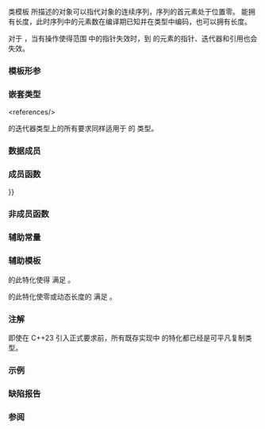 {{cpp/title|span}}
{{cpp/container/span/navbar}}
{{ddcl|header=span|since=c++20|1=
template&lt;
    class T,
    std::size_t Extent = std::dynamic_extent
&gt; class span;
}}

类模板 {{tt|span}} 所描述的对象可以指代对象的连续序列，序列的首元素处于位置零。{{tt|span}} 能拥有{{i|静态}}长度，此时序列中的元素数在编译期已知并在类型中编码，也可以拥有{{i|动态}}长度。

对于 {{tt|span}} {{c|s}}，当有操作使得范围 {{range|s.data()|s.data() + s.size()}} 中的指针失效时，到 {{c|s}} 的元素的指针、迭代器和引用也会失效。

{{rrev|since=c++23|
{{tt|std::span}} 的每个特化都{{named req|TriviallyCopyable}}。
}}

===模板形参===
{{par begin}}
{{par|T|元素类型；必须是完整对象类型且非抽象类}}
{{par|Extent|序列中的元素数，{{tt|span}} 拥有动态长度时是 {{tt|std::dynamic_extent}}}}
{{par end}}

===嵌套类型===
{{dsc begin}}
{{dsc hitem|类型|定义}}
{{dsc|{{tt|element_type}}|{{tt|T}}}}
{{dsc|{{tt|value_type}}|{{c/core|std::remove_cv_t&lt;T&gt;}}}}
{{dsc|{{tt|size_type}}|{{lc|std::size_t}}}}
{{dsc|{{tt|difference_type}}|{{lc|std::ptrdiff_t}}}}
{{dsc|{{tt|pointer}}|{{c/core|T*}}}}
{{dsc|{{tt|const_pointer}}|{{c/core|const T*}}}}
{{dsc|{{tt|reference}}|{{c/core|T&amp;}}}}
{{dsc|{{tt|const_reference}}|{{c/core|const T&amp;}}}}
{{dsc|{{tt|iterator}}&lt;ref&gt;如果 {{tt|T}} 没有 const 限定，那么 {{tt|iterator}} 是可变迭代器。&lt;/ref&gt;|由实现定义的{{named req|RandomAccessIterator}}、{{named req|ConstexprIterator}}兼{{named req|ContiguousIterator}}，它的 {{tt|value_type}} 是 {{tt|value_type}}}}
{{dsc|{{tt|const_iterator}} {{mark since c++23}}|{{c/core|std::const_iterator&lt;iterator&gt;}}}}
{{dsc|{{tt|reverse_iterator}}|{{c/core|std::reverse_iterator&lt;iterator&gt;}}}}
{{dsc|{{tt|const_reverse_iterator}} {{mark since c++23}}|{{c/core|std::reverse_iterator&lt;const_iterator&gt;}}}}
{{dsc end}}
&lt;references/&gt;

{{named req|Container}}的迭代器类型上的所有要求同样适用于 {{tt|span}} 的 {{tt|iterator}} 类型。

===数据成员===
{{dsc begin}}
{{dsc hitem|成员|描述}}
{{dsc mem sconst|nolink=true|{{dsc small|{{c/core|constexpr std::size_t}}}} extent|{{c|Extent}}}}
{{dsc expos mem obj|spec={{tt|pointer}}|data_|id=data|指向底层序列的指针}}
{{dsc expos mem obj|spec={{tt|size_type}}|size_|id=size|maybe=（仅当为{{i|动态}}长度时提供）|元素个数}}
{{dsc end}}

===成员函数===
{{dsc begin}}
{{dsc inc|cpp/container/span/dsc constructor}}
{{dsc inc|cpp/container/span/dsc operator{{=}}}}
{{dsc mem dtor|nolink=true|notes={{mark implicit}}|析构 {{tt|span}}}}

{{dsc h2|迭代器}}
{{dsc inc|cpp/container/dsc begin|span}}
{{dsc inc|cpp/container/dsc end|span}}
{{dsc inc|cpp/container/dsc rbegin|span}}
{{dsc inc|cpp/container/dsc rend|span}}

{{dsc h2|元素访问}}
{{dsc inc|cpp/container/dsc front|span}}
{{dsc inc|cpp/container/dsc back|span}}
{{dsc inc|cpp/container/dsc at|span}}
{{dsc inc|cpp/container/dsc operator_at|span}}
{{dsc inc|cpp/container/dsc data|span}}

{{dsc h2|观察器}}
{{dsc inc|cpp/container/dsc size|span}}
{{dsc inc|cpp/container/span/dsc size_bytes}}
{{dsc inc|cpp/container/span/dsc empty}}

{{dsc h2|子视图}}
{{dsc inc|cpp/container/span/dsc first}}
{{dsc inc|cpp/container/span/dsc last}}
{{dsc inc|cpp/container/span/dsc subspan}}
{{dsc end}}

===非成员函数===
{{dsc begin}}
{{dsc inc|cpp/container/span/dsc as_bytes}}
{{dsc end}}

===辅助常量===
{{dsc begin}}
{{dsc inc|cpp/container/span/dsc dynamic_extent}}
{{dsc end}}

===辅助模板===
{{ddcl|since=c++20|1=
template&lt; class T, std::size_t Extent &gt;
constexpr bool ranges::enable_borrowed_range&lt;std::span&lt;T, Extent&gt;&gt; = true;
}}
{{lc|ranges::enable_borrowed_range}} 的此特化使得 {{tt|span}} 满足 {{lconcept|borrowed_range}}。

{{ddcl|since=c++20|1=
template&lt; class T, std::size_t Extent &gt;
constexpr bool ranges::enable_view&lt;std::span&lt;T, Extent&gt;&gt; = true;
}}
{{lc|ranges::enable_view}} 的此特化使零或动态长度的 {{tt|span}} 满足 {{lconcept|view}}。

==={{rl|deduction guides|推导指引}}===

===注解===
即使在 C++23 引入正式要求前，所有既存实现中 {{tt|std::span}} 的特化都已经是可平凡复制类型。

{{ftm begin|sort=yes}}
{{ftm|__cpp_lib_span|std=C++20|value=202002L|{{tt|std::span}}}}
{{ftm|__cpp_lib_span_at|std=C++26|value=202311L|{{lc|std::span::at}}}}
{{ftm|__cpp_lib_span_initializer_list|value=202311L|std=C++26|以一个 {{lc|std::initializer_list}} 构造 {{tt|std::span}}}}
{{ftm end}}

===示例===
{{example
|示例用 {{tt|std::span}} 实现连续范围上的算法。
|code=
#include &lt;algorithm&gt;
#include &lt;cstddef&gt;
#include &lt;iostream&gt;
#include &lt;span&gt;

template&lt;class T, std::size_t N&gt;
[[nodiscard]]
constexpr auto slide(std::span&lt;T, N&gt; s, std::size_t offset, std::size_t width)
{
    return s.subspan(offset, offset + width &lt;= s.size() ? width : 0U);
}

template&lt;class T, std::size_t N, std::size_t M&gt;
constexpr bool starts_with(std::span&lt;T, N&gt; data, std::span&lt;T, M&gt; prefix)
{
    return data.size() &gt;= prefix.size()
        &amp;&amp; std::equal(prefix.begin(), prefix.end(), data.begin());
}

template&lt;class T, std::size_t N, std::size_t M&gt;
constexpr bool ends_with(std::span&lt;T, N&gt; data, std::span&lt;T, M&gt; suffix)
{
    return data.size() &gt;= suffix.size()
        &amp;&amp; std::equal(data.end() - suffix.size(), data.end(),
                      suffix.end() - suffix.size());
}

template&lt;class T, std::size_t N, std::size_t M&gt;
constexpr bool contains(std::span&lt;T, N&gt; span, std::span&lt;T, M&gt; sub)
{
    return std::ranges::search(span, sub).begin() != span.end();
}

void println(const auto&amp; seq)
{
    for (const auto&amp; elem : seq)
        std::cout &lt;&lt; elem &lt;&lt; ' ';
    std::cout &lt;&lt; '\n';
}

int main()
{
    constexpr int a[]{0, 1, 2, 3, 4, 5, 6, 7, 8};
    constexpr int b[]{8, 7, 6};
    constexpr static std::size_t width{6};

    for (std::size_t offset{}; ; ++offset)
        if (auto s = slide(std::span{a}, offset, width); !s.empty())
            println(s);
        else
            break;

    static_assert(""
        &amp;&amp; starts_with(std::span{a}, std::span{a, 4})
        &amp;&amp; starts_with(std::span{a + 1, 4}, std::span{a + 1, 3})
        &amp;&amp; !starts_with(std::span{a}, std::span{b})
        &amp;&amp; !starts_with(std::span{a, 8}, std::span{a + 1, 3})
        &amp;&amp; ends_with(std::span{a}, std::span{a + 6, 3})
        &amp;&amp; !ends_with(std::span{a}, std::span{a + 6, 2})
        &amp;&amp; contains(std::span{a}, std::span{a + 1, 4})
        &amp;&amp; !contains(std::span{a, 8}, std::span{a, 9})
    );
}
|output=
0 1 2 3 4 5
1 2 3 4 5 6
2 3 4 5 6 7
3 4 5 6 7 8
}}

===缺陷报告===
{{dr list begin}}
{{dr list item|wg=lwg|dr=3203|std=C++20|before=不明确到 {{tt|span}} 的元素的指针、迭代器和引用在什么时候会失效|after=使之明确}}
{{dr list item|wg=lwg|dr=3903|std=C++20|before={{tt|span}} 的析构函数声明不是必要的|after=移除该声明}}
{{dr list item|paper=P2325R3|std=C++20|before=非零静态长度的 {{tt|span}} 不是 {{tt|view}}|after=所有 {{tt|span}} 都是 {{tt|view}}}}
{{dr list end}}

===参阅===
{{dsc begin}}
{{dsc inc|cpp/container/dsc mdspan}}
{{dsc inc|cpp/ranges/dsc subrange}}
{{dsc inc|cpp/utility/dsc initializer_list}}
{{dsc inc|cpp/string/dsc basic_string_view}}
{{dsc end}}

{{langlinks|de|en|es|ja|ru}}